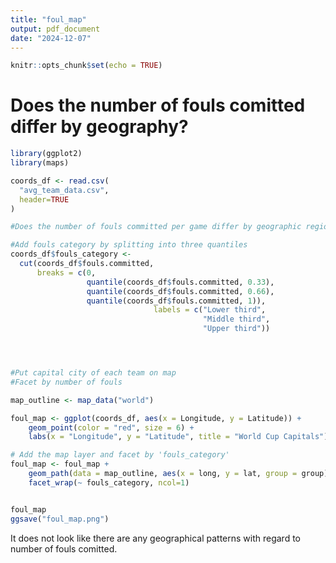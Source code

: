 ```yaml
---
title: "foul_map"
output: pdf_document
date: "2024-12-07"
---
```


```r
knitr::opts_chunk$set(echo = TRUE)
```

# Does the number of fouls comitted differ by geography?

```r

library(ggplot2)
library(maps)

coords_df <- read.csv(
  "avg_team_data.csv",
  header=TRUE
)

#Does the number of fouls committed per game differ by geographic region?

#Add fouls category by splitting into three quantiles
coords_df$fouls_category <- 
  cut(coords_df$fouls.committed, 
      breaks = c(0, 
                 quantile(coords_df$fouls.committed, 0.33),
                 quantile(coords_df$fouls.committed, 0.66), 
                 quantile(coords_df$fouls.committed, 1)),
                                labels = c("Lower third", 
                                           "Middle third", 
                                           "Upper third"))




#Put capital city of each team on map
#Facet by number of fouls

map_outline <- map_data("world")

foul_map <- ggplot(coords_df, aes(x = Longitude, y = Latitude)) +
    geom_point(color = "red", size = 6) +
    labs(x = "Longitude", y = "Latitude", title = "World Cup Capitals")

# Add the map layer and facet by 'fouls_category'
foul_map <- foul_map + 
    geom_path(data = map_outline, aes(x = long, y = lat, group = group), color = "forestgreen") +
    facet_wrap(~ fouls_category, ncol=1)


foul_map
ggsave("foul_map.png")
```
It does not look like there are any geographical patterns with regard to number
of fouls comitted.